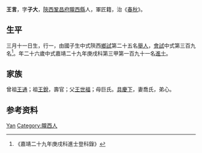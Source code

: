 {{Otheruses|other=名为王言的其他人物|王言}}
{{明清人物信息框
| 姓名 = 王言
| 原名 =
| 圖片名稱= 
| 圖片大小 =
| 圖片說明 = 
| 最高職務 =
| 國家 = 大明 
| 爵位 =
| 籍貫 = [[陝西|陝西]][[鞏昌府|鞏昌府]][[隴西縣|隴西縣]]
| 族裔 = 
| 字號 = 
| 諡號 =
| 出生日期 = 三月十一日
| 出生地點 = 
| 逝世日期 = 卒年不詳 
| 逝世地點 =
| 墓葬 =
| 配偶 = 喬氏
| 親屬 = 曾祖[[王通|王通]]，祖[[王銳|王銳]]，父[[王世福|王世福]]，母巨氏
| 出身 =
* 嘉靖二十九年庚戌科同進士出身
| 經歷 =
| 著作 = 
}}
'''王言'''{{BD|1525年||？年||}}，字'''子大'''，[[陝西|陝西]][[鞏昌府|鞏昌府]][[隴西縣|隴西縣]]人，軍匠籍，治《[[春秋_(史书)|春秋]]》。

== 生平 ==
三月十一日生，行一，由國子生中式陝西[[鄉試|鄉試]]第二十五名[[舉人|舉人]]，[[會試|會試]]中式第三百九名<ref>《嘉靖二十九年庚戌科進士登科錄》</ref>。年二十六歲中式嘉靖二十九年庚戌科第三甲第一百九十一名[[進士|進士]]。

== 家族 ==
曾祖[[王通|王通]]；祖[[王銳|王銳]]，壽官；父[[王世福|王世福]]；母巨氏。[[具慶下|具慶下]]，妻喬氏，弟心。

== 参考资料 ==
{{reflist}}

{{嘉靖二十九年庚戌科殿试金榜}}

{{Authority control}}

{{DEFAULTSORT:Wang王}}
[[Category:王姓|Yan]]
[[Category:隴西人|Category:隴西人]]


{{明朝人物小作品}}